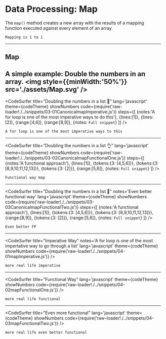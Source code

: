 

# Data Processing: Map
The `map()` method creates a new array with the results of a mapping function executed against every element of an array.

```notes
Mapping is 1 to 1
```
---

## Map
A simple example: Double the numbers in an array.
<img style={{minWidth:'50%'}} src='./assets/Map.svg' />
---
<CodeSurfer
title="Doubling the numbers in a list 🙅"
lang='javascript'
theme={codeTheme}
showNumbers
code={require('raw-loader!./../snippets/03-01CanonicalmapImperative.js')}
steps={[
{notes:'A for loop is one of the most imperative ways to do this'},
{lines:[1]},
{lines:[2]},
{range:[4,6]},
{range:[8,9]},
{notes: `Full snippet`}
]}
/>

```notes
A for loop is one of the most imperative ways to this
```
---
<CodeSurfer
title="Doubling the numbers in a list 👌"
lang='javascript'
theme={codeTheme}
showNumbers
code={require('raw-loader!./../snippets/03-02CanonicalmapFunctionalOne.js')}
steps={[
{notes:'A functional approach'},
{lines:[1]},
{tokens:{3: [4,5,6]}},
{tokens:{3: [8,9,10,11,12,13]}},
{tokens:{3: [2]}},
{range:[5,6]},
{notes: `Full snippet`}
]}
/>

```notes
Functional way map
```
---
<CodeSurfer
title="Doubling the numbers in a list 💯"
notes='Even better functional way'
lang='javascript'
theme={codeTheme}
showNumbers
code={require('raw-loader!./../snippets/03-03CanonicalmapFunctionalTwo.js')}
steps={[
{notes:'A functional approach'},
{lines:[1]},
{tokens:{3: [4,5,6]}},
{tokens:{3: [8,9,10,11,12,13]}},
{range:[8,9]},
{tokens:{3: [2]}},
{range:[5,6]},
{notes: `Full snippet`}
]}
/>

```notes
Even better FP
```
---
<CodeSurfer
title="Imperative Way"
notes='A for loop is one of the most impertative way to go through a list'
lang='javascript'
theme={codeTheme}
showNumbers
code={require('raw-loader!./../snippets/04-01mapImperative.js')}
/>

```notes
more real life imperative
```
---
<CodeSurfer
title="Functional Way"
lang='javascript'
theme={codeTheme}
showNumbers
code={require('raw-loader!./../snippets/04-02mapFunctionalOne.js')}
/>

```notes
more real life functional
```
---
<CodeSurfer
title="Even more functional"
lang='javascript'
theme={codeTheme}
showNumbers
code={require('raw-loader!./../snippets/04-03mapFunctionalTwo.js')}
/>

```notes
more real life even better functional
```
